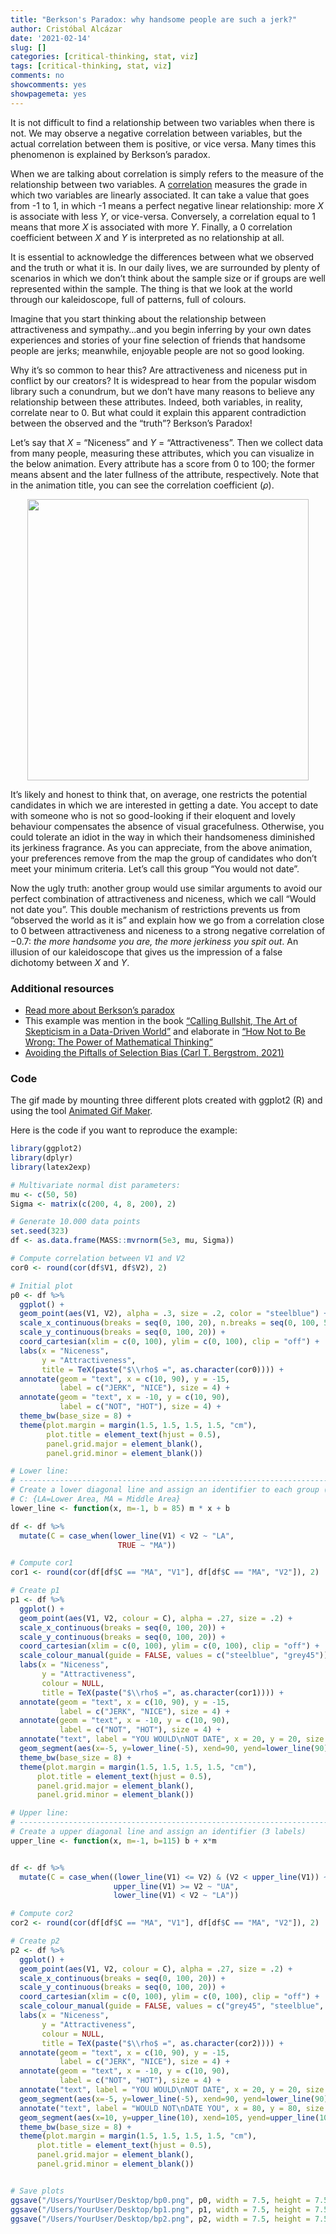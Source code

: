 ```yaml
---
title: "Berkson's Paradox: why handsome people are such a jerk?"
author: Cristóbal Alcázar
date: '2021-02-14'
slug: []
categories: [critical-thinking, stat, viz]
tags: [critical-thinking, stat, viz]
comments: no
showcomments: yes
showpagemeta: yes
---
```



It is not difficult to find a relationship between two variables when there is not.
We may observe a negative correlation between variables, but the actual correlation
between them is positive, or vice versa. Many times this phenomenon is explained
by Berkson's paradox.

When we are talking about correlation is simply refers to the measure of the 
relationship between two variables. A [correlation](https://brilliant.org/wiki/correlation/)
measures the grade in which two variables are linearly associated. It can take a
value that goes from -1 to 1, in which -1 means a perfect negative linear
relationship: more $X$ is associate with less $Y$, or vice-versa. Conversely, a 
correlation equal to 1 means that more $X$ is associated with more $Y$. Finally, 
a 0 correlation coefficient between $X$ and $Y$ is interpreted as no relationship at all.

It is essential to acknowledge the differences between what we observed and the
truth or what it is. In our daily lives, we are surrounded by plenty of scenarios
in which we don't think about the sample size or if groups are well represented
within the sample. The thing is that we look at the world through 
our kaleidoscope, full of patterns, full of colours.

Imagine that you start thinking about the relationship between attractiveness and 
sympathy...and you begin inferring by your own dates experiences and stories of 
your fine selection of friends that handsome people are jerks; meanwhile,
enjoyable people are not so good looking. 

Why it's so common to hear this? Are attractiveness and niceness put in conflict 
by our creators? It is widespread to hear from the popular wisdom library such a 
conundrum, but we don't have many reasons to believe any relationship between
these attributes. Indeed, both variables, in reality, correlate near to 0. But
what could it explain this apparent contradiction between the observed and the
"truth"?  Berkson's Paradox!

Let's say that $X$ = "Niceness" and $Y$ = "Attractiveness". Then we collect data from
many people, measuring these attributes, which you can visualize in the below animation.
Every attribute has a score from 0 to 100; the former means absent and the later
fullness of the attribute, respectively. Note that in the animation title, you 
can see the correlation coefficient ($\rho$).


<center>
<img src="img/berksonParadox.gif" width="450" height="450" />
</center>


It's likely and honest to think that, on average, one restricts the potential
candidates in which we are interested in getting a date. You accept to date with
someone who is not so good-looking if their eloquent and lovely behaviour
compensates the absence of visual gracefulness. Otherwise, you could tolerate an
idiot in the way in which their handsomeness diminished its jerkiness fragrance.
As you can appreciate, from the above animation, your preferences remove from the 
map the group of candidates who don't meet your minimum criteria. Let's call this 
group "You would not date".

Now the ugly truth: another group would use similar arguments to avoid our perfect
combination of attractiveness and niceness, which we call "Would not date you".
This double mechanism of restrictions prevents us from "observed the world as it
is" and explain how we go from a correlation close to 0 between attractiveness and
niceness to a strong negative correlation of −0.7: *the more handsome you are,
the more jerkiness you spit out*. An illusion of our kaleidoscope that gives us the
impression of a false dichotomy between $X$ and $Y$.




### Additional resources

- [Read more about Berkson's paradox](https://brilliant.org/wiki/berksons-paradox/){target="_blank"}
- This example was mention in the book ["Calling Bullshit, The Art of Skepticism in a Data-Driven World"](https://www.goodreads.com/book/show/48889983-calling-bullshit) and elaborate in ["How Not to Be Wrong: The Power of Mathematical Thinking"](https://www.goodreads.com/book/show/18693884-how-not-to-be-wrong?ac=1&from_search=true&qid=1QgwnLyEqF&rank=1)
- [Avoiding the Piftalls of Selection Bias (Carl T. Bergstrom, 2021)](https://www.youtube.com/watch?v=eSVg_DqPkNM){target="_blank"}


### Code

The gif made by mounting three different plots created with ggplot2 (R) and using
the tool [Animated Gif Maker](https://ezgif.com/maker).

Here is the code if you want to reproduce the example:

```r
library(ggplot2)
library(dplyr)
library(latex2exp)

# Multivariate normal dist parameters:
mu <- c(50, 50)
Sigma <- matrix(c(200, 4, 8, 200), 2)

# Generate 10.000 data points
set.seed(323)
df <- as.data.frame(MASS::mvrnorm(5e3, mu, Sigma))

# Compute correlation between V1 and V2
cor0 <- round(cor(df$V1, df$V2), 2)

# Initial plot
p0 <- df %>% 
  ggplot() +
  geom_point(aes(V1, V2), alpha = .3, size = .2, color = "steelblue") +
  scale_x_continuous(breaks = seq(0, 100, 20), n.breaks = seq(0, 100, 5)) +
  scale_y_continuous(breaks = seq(0, 100, 20)) +
  coord_cartesian(xlim = c(0, 100), ylim = c(0, 100), clip = "off") +  
  labs(x = "Niceness",
       y = "Attractiveness",
       title = TeX(paste("$\\rho$ =", as.character(cor0)))) +
  annotate(geom = "text", x = c(10, 90), y = -15,
           label = c("JERK", "NICE"), size = 4) +
  annotate(geom = "text", x = -10, y = c(10, 90),
           label = c("NOT", "HOT"), size = 4) +
  theme_bw(base_size = 8) +
  theme(plot.margin = margin(1.5, 1.5, 1.5, 1.5, "cm"),
        plot.title = element_text(hjust = 0.5),
        panel.grid.major = element_blank(),
        panel.grid.minor = element_blank())

# Lower line:
# ------------------------------------------------------------------------------
# Create a lower diagonal line and assign an identifier to each group (2 labels)
# C: {LA=Lower Area, MA = Middle Area}
lower_line <- function(x, m=-1, b = 85) m * x + b

df <- df %>% 
  mutate(C = case_when(lower_line(V1) < V2 ~ "LA",
                        TRUE ~ "MA")) 

# Compute cor1
cor1 <- round(cor(df[df$C == "MA", "V1"], df[df$C == "MA", "V2"]), 2)

# Create p1
p1 <- df %>% 
  ggplot() +
  geom_point(aes(V1, V2, colour = C), alpha = .27, size = .2) +
  scale_x_continuous(breaks = seq(0, 100, 20)) +
  scale_y_continuous(breaks = seq(0, 100, 20)) +
  coord_cartesian(xlim = c(0, 100), ylim = c(0, 100), clip = "off") +
  scale_colour_manual(guide = FALSE, values = c("steelblue", "grey45")) +
  labs(x = "Niceness",
       y = "Attractiveness",
       colour = NULL,
       title = TeX(paste("$\\rho$ =", as.character(cor1)))) +
  annotate(geom = "text", x = c(10, 90), y = -15,
           label = c("JERK", "NICE"), size = 4) +
  annotate(geom = "text", x = -10, y = c(10, 90),
           label = c("NOT", "HOT"), size = 4) +
  annotate("text", label = "YOU WOULD\nNOT DATE", x = 20, y = 20, size = 3.5) + 
  geom_segment(aes(x=-5, y=lower_line(-5), xend=90, yend=lower_line(90))) +
  theme_bw(base_size = 8) + 
  theme(plot.margin = margin(1.5, 1.5, 1.5, 1.5, "cm"),
      plot.title = element_text(hjust = 0.5),
      panel.grid.major = element_blank(),
      panel.grid.minor = element_blank())

# Upper line:
# ------------------------------------------------------------------------------
# Create a upper diagonal line and assign an identifier (3 labels)
upper_line <- function(x, m=-1, b=115) b + x*m


df <- df %>% 
  mutate(C = case_when((lower_line(V1) <= V2) & (V2 < upper_line(V1)) ~ "MA",
                       upper_line(V1) >= V2 ~ "UA",
                       lower_line(V1) < V2 ~ "LA"))

# Compute cor2
cor2 <- round(cor(df[df$C == "MA", "V1"], df[df$C == "MA", "V2"]), 2)

# Create p2
p2 <- df %>% 
  ggplot() +
  geom_point(aes(V1, V2, colour = C), alpha = .27, size = .2) +
  scale_x_continuous(breaks = seq(0, 100, 20)) +
  scale_y_continuous(breaks = seq(0, 100, 20)) +
  coord_cartesian(xlim = c(0, 100), ylim = c(0, 100), clip = "off") +
  scale_colour_manual(guide = FALSE, values = c("grey45", "steelblue", "grey45")) +
  labs(x = "Niceness",
       y = "Attractiveness",
       colour = NULL,
       title = TeX(paste("$\\rho$ =", as.character(cor2)))) +
  annotate(geom = "text", x = c(10, 90), y = -15,
           label = c("JERK", "NICE"), size = 4) +
  annotate(geom = "text", x = -10, y = c(10, 90),
           label = c("NOT", "HOT"), size = 4) +
  annotate("text", label = "YOU WOULD\nNOT DATE", x = 20, y = 20, size = 3.5) + 
  geom_segment(aes(x=-5, y=lower_line(-5), xend=90, yend=lower_line(90))) +
  annotate("text", label = "WOULD NOT\nDATE YOU", x = 80, y = 80, size = 3.5) + 
  geom_segment(aes(x=10, y=upper_line(10), xend=105, yend=upper_line(105))) +
  theme_bw(base_size = 8) +
  theme(plot.margin = margin(1.5, 1.5, 1.5, 1.5, "cm"),
      plot.title = element_text(hjust = 0.5),
      panel.grid.major = element_blank(),
      panel.grid.minor = element_blank())


# Save plots
ggsave("/Users/YourUser/Desktop/bp0.png", p0, width = 7.5, height = 7.5, dpi = "retina")
ggsave("/Users/YourUser/Desktop/bp1.png", p1, width = 7.5, height = 7.5, dpi = "retina")
ggsave("/Users/YourUser/Desktop/bp2.png", p2, width = 7.5, height = 7.5, dpi = "retina")
```


